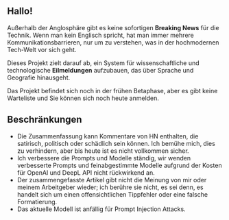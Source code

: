 
<CallToAction />

## Hallo!

Außerhalb der Anglosphäre gibt es keine sofortigen **Breaking News** für die Technik.
Wenn man kein Englisch spricht, hat man immer mehrere Kommunikationsbarrieren, nur um zu verstehen, was in der hochmodernen Tech-Welt vor sich geht.


<Callout type="info" emoji="🗞️">

Dieses Projekt zielt darauf ab, ein System für wissenschaftliche und technologische **Eilmeldungen** aufzubauen, das über Sprache und Geografie hinausgeht.

</Callout>

Das Projekt befindet sich noch in der frühen Betaphase, aber es gibt keine Warteliste und Sie können sich noch heute anmelden.

## Beschränkungen

- Die Zusammenfassung kann Kommentare von HN enthalten, die satirisch, politisch oder schädlich sein können. Ich bemühe mich, dies zu verhindern, aber bis heute ist es nicht vollkommen sicher.
- Ich verbessere die Prompts und Modelle ständig, wir wenden verbesserte Prompts und feinabgestimmte Modelle aufgrund der Kosten für OpenAI und DeepL API nicht rückwirkend an.
- Der zusammengefasste Artikel gibt nicht die Meinung von mir oder meinem Arbeitgeber wieder; ich berühre sie nicht, es sei denn, es handelt sich um einen offensichtlichen Tippfehler oder eine falsche Formatierung.
- Das aktuelle Modell ist anfällig für Prompt Injection Attacks.
